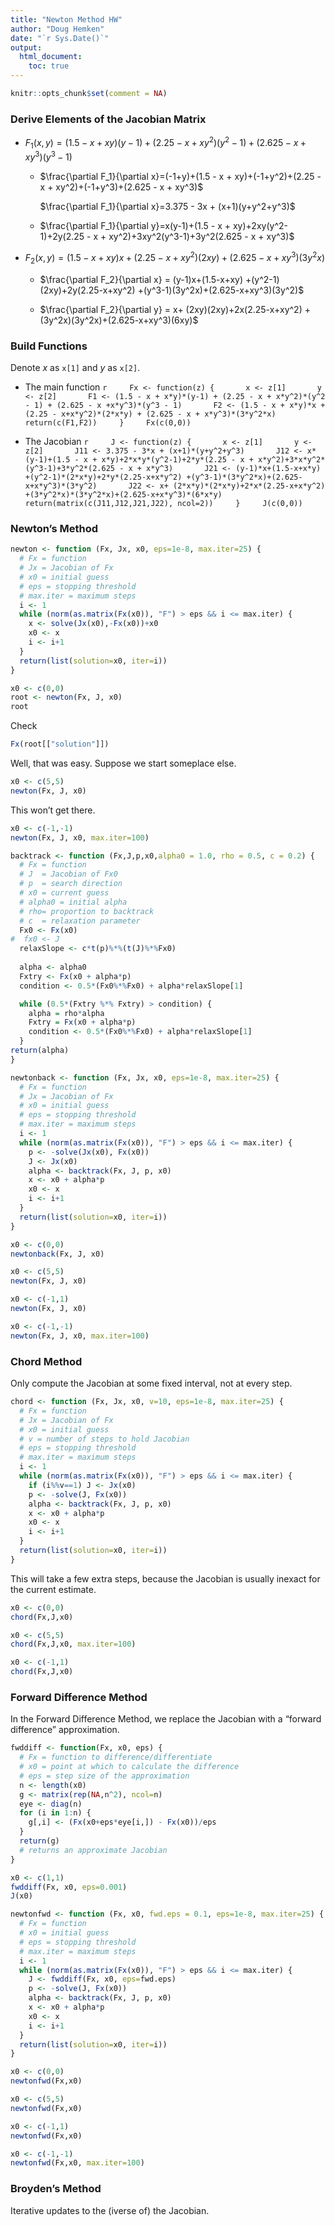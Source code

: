 ```yaml
---
title: "Newton Method HW"
author: "Doug Hemken"
date: "`r Sys.Date()`"
output: 
  html_document:
    toc: true
---
```


```r
knitr::opts_chunk$set(comment = NA)
```

### Derive Elements of the Jacobian Matrix

- $F_1(x,y) = (1.5 - x + xy)(y-1) + (2.25 - x + xy^2)(y^2 - 1) + (2.625 - x +xy^3)(y^3 - 1)$

    - $\frac{\partial F_1}{\partial x}=(-1+y)+(1.5 - x + xy)+(-1+y^2)+(2.25 - x + xy^2)+(-1+y^3)+(2.625 - x + xy^3)$

        $\frac{\partial F_1}{\partial x}=3.375 - 3x + (x+1)(y+y^2+y^3)$
        
    - $\frac{\partial F_1}{\partial y}=x(y-1)+(1.5 - x + xy)+2xy(y^2-1)+2y(2.25 - x + xy^2)+3xy^2(y^3-1)+3y^2(2.625 - x + xy^3)$
    

- $F_2(x,y) = (1.5 - x + xy) x + (2.25 - x+xy^2)(2xy) + (2.625 - x + xy^3)(3y^2x)$

    - $\frac{\partial F_2}{\partial x} = (y-1)x+(1.5-x+xy) +(y^2-1)(2xy)+2y(2.25-x+xy^2) +(y^3-1)(3y^2x)+(2.625-x+xy^3)(3y^2)$
    
    - $\frac{\partial F_2}{\partial y} = x+ (2xy)(2xy)+2x(2.25-x+xy^2) +(3y^2x)(3y^2x)+(2.625-x+xy^3)(6xy)$
    
### Build Functions
Denote $x$ as `x[1]` and $y$ as `x[2]`.

- The main function
    ```r
    Fx <- function(z) {
      x <- z[1]
      y <- z[2]
      F1 <- (1.5 - x + x*y)*(y-1) + (2.25 - x + x*y^2)*(y^2 - 1) + (2.625 - x +x*y^3)*(y^3 - 1)
      F2 <- (1.5 - x + x*y)*x + (2.25 - x+x*y^2)*(2*x*y) + (2.625 - x + x*y^3)*(3*y^2*x)
      return(c(F1,F2))
    }
    Fx(c(0,0))
    ```
    
- The Jacobian
    ```r
    J <- function(z) {
      x <- z[1]
      y <- z[2]
      J11 <- 3.375 - 3*x + (x+1)*(y+y^2+y^3)
      J12 <- x*(y-1)+(1.5 - x + x*y)+2*x*y*(y^2-1)+2*y*(2.25 - x + x*y^2)+3*x*y^2*(y^3-1)+3*y^2*(2.625 - x + x*y^3)
      J21 <- (y-1)*x+(1.5-x+x*y) +(y^2-1)*(2*x*y)+2*y*(2.25-x+x*y^2) +(y^3-1)*(3*y^2*x)+(2.625-x+x*y^3)*(3*y^2)
      J22 <- x+ (2*x*y)*(2*x*y)+2*x*(2.25-x+x*y^2) +(3*y^2*x)*(3*y^2*x)+(2.625-x+x*y^3)*(6*x*y)
      return(matrix(c(J11,J12,J21,J22), ncol=2))
    }
    J(c(0,0))
    ```
    
### Newton's Method

```r
newton <- function (Fx, Jx, x0, eps=1e-8, max.iter=25) {
  # Fx = function
  # Jx = Jacobian of Fx
  # x0 = initial guess
  # eps = stopping threshold
  # max.iter = maximum steps
  i <- 1
  while (norm(as.matrix(Fx(x0)), "F") > eps && i <= max.iter) {
    x <- solve(Jx(x0),-Fx(x0))+x0
    x0 <- x
    i <- i+1
  }
  return(list(solution=x0, iter=i))
}
```
```r
x0 <- c(0,0)
root <- newton(Fx, J, x0)
root
```

Check
```r
Fx(root[["solution"]])
```

Well, that was easy. Suppose we start someplace else.

```r
x0 <- c(5,5)
newton(Fx, J, x0)
```

This won't get there.
```r
x0 <- c(-1,-1)
newton(Fx, J, x0, max.iter=100)
```

```r
backtrack <- function (Fx,J,p,x0,alpha0 = 1.0, rho = 0.5, c = 0.2) {
  # Fx = function
  # J  = Jacobian of Fx0
  # p  = search direction
  # x0 = current guess
  # alpha0 = initial alpha
  # rho= proportion to backtrack
  # c  = relaxation parameter
  Fx0 <- Fx(x0)
#  fx0 <- J
  relaxSlope <- c*t(p)%*%(t(J)%*%Fx0)
    
  alpha <- alpha0
  Fxtry <- Fx(x0 + alpha*p)
  condition <- 0.5*(Fx0%*%Fx0) + alpha*relaxSlope[1]

  while (0.5*(Fxtry %*% Fxtry) > condition) {
    alpha = rho*alpha
    Fxtry = Fx(x0 + alpha*p)
    condition <- 0.5*(Fx0%*%Fx0) + alpha*relaxSlope[1]
  }
return(alpha)
}
```

```r
newtonback <- function (Fx, Jx, x0, eps=1e-8, max.iter=25) {
  # Fx = function
  # Jx = Jacobian of Fx
  # x0 = initial guess
  # eps = stopping threshold
  # max.iter = maximum steps
  i <- 1
  while (norm(as.matrix(Fx(x0)), "F") > eps && i <= max.iter) {
    p <- -solve(Jx(x0), Fx(x0))
    J <- Jx(x0)
    alpha <- backtrack(Fx, J, p, x0)
    x <- x0 + alpha*p
    x0 <- x
    i <- i+1
  }
  return(list(solution=x0, iter=i))
}
```
```r
x0 <- c(0,0)
newtonback(Fx, J, x0)
```
```r
x0 <- c(5,5)
newton(Fx, J, x0)
```

```r
x0 <- c(-1,1)
newton(Fx, J, x0)
```
```r
x0 <- c(-1,-1)
newton(Fx, J, x0, max.iter=100)
```

### Chord Method
Only compute the Jacobian at some fixed interval, not at every step.

```r
chord <- function (Fx, Jx, x0, v=10, eps=1e-8, max.iter=25) {
  # Fx = function
  # Jx = Jacobian of Fx
  # x0 = initial guess
  # v = number of steps to hold Jacobian
  # eps = stopping threshold
  # max.iter = maximum steps
  i <- 1
  while (norm(as.matrix(Fx(x0)), "F") > eps && i <= max.iter) {
    if (i%%v==1) J <- Jx(x0)
    p <- -solve(J, Fx(x0))
    alpha <- backtrack(Fx, J, p, x0)
    x <- x0 + alpha*p
    x0 <- x
    i <- i+1
  }
  return(list(solution=x0, iter=i))
}
```

This will take a few extra steps, because the Jacobian is usually inexact for the current estimate.

```r
x0 <- c(0,0)
chord(Fx,J,x0)
```
```r
x0 <- c(5,5)
chord(Fx,J,x0, max.iter=100)
```
```r
x0 <- c(-1,1)
chord(Fx,J,x0)
```

### Forward Difference Method
In the Forward Difference Method, we replace the Jacobian with a "forward difference" approximation.

```r
fwddiff <- function(Fx, x0, eps) {
  # Fx = function to difference/differentiate
  # x0 = point at which to calculate the difference
  # eps = step size of the approximation
  n <- length(x0)
  g <- matrix(rep(NA,n^2), ncol=n)
  eye <- diag(n)
  for (i in 1:n) {
    g[,i] <- (Fx(x0+eps*eye[i,]) - Fx(x0))/eps
  }
  return(g)
  # returns an approximate Jacobian
}
```

```r
x0 <- c(1,1)
fwddiff(Fx, x0, eps=0.001)
J(x0)
```
```r
newtonfwd <- function (Fx, x0, fwd.eps = 0.1, eps=1e-8, max.iter=25) {
  # Fx = function
  # x0 = initial guess
  # eps = stopping threshold
  # max.iter = maximum steps
  i <- 1
  while (norm(as.matrix(Fx(x0)), "F") > eps && i <= max.iter) {
    J <- fwddiff(Fx, x0, eps=fwd.eps)
    p <- -solve(J, Fx(x0))
    alpha <- backtrack(Fx, J, p, x0)
    x <- x0 + alpha*p
    x0 <- x
    i <- i+1
  }
  return(list(solution=x0, iter=i))
}
```
```r
x0 <- c(0,0)
newtonfwd(Fx,x0)
```
```r
x0 <- c(5,5)
newtonfwd(Fx,x0)
```

```r
x0 <- c(-1,1)
newtonfwd(Fx,x0)
```

```r
x0 <- c(-1,-1)
newtonfwd(Fx,x0, max.iter=100)
```

### Broyden's Method
Iterative updates to the (iverse of) the Jacobian.